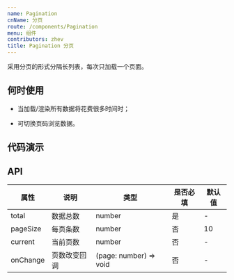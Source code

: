 ```yaml
---
name: Pagination
cnName: 分页
route: /components/Pagination
menu: 组件
contributors: zhev
title: Pagination 分页
---
```



采用分页的形式分隔长列表，每次只加载一个页面。

## 何时使用

- 当加载/渲染所有数据将花费很多时间时；

- 可切换页码浏览数据。

## 代码演示

<CodeBox code={BasicDemoCode} title="基本用法" description="基础分页器">
  <BasicDemo></BasicDemo>
</CodeBox>

## API

| 属性 | 说明 | 类型 | 是否必填 | 默认值 |
| ---- | ---- | ---- | ------ | ------ |
| total | 数据总数 | number | 是 | - |
| pageSize | 每页条数 | number | 否 | 10 |
| current | 当前页数 | number | 否 | - |
| onChange | 页数改变回调 | (page: number) => void | 否 | - |